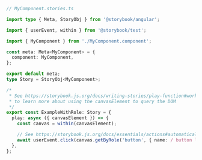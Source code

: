 ```ts
// MyComponent.stories.ts

import type { Meta, StoryObj } from '@storybook/angular';

import { userEvent, within } from '@storybook/test';

import { MyComponent } from './MyComponent.component';

const meta: Meta<MyComponent> = {
  component: MyComponent,
};

export default meta;
type Story = StoryObj<MyComponent>;

/*
 * See https://storybook.js.org/docs/writing-stories/play-function#working-with-the-canvas
 * to learn more about using the canvasElement to query the DOM
 */
export const ExampleWithRole: Story = {
  play: async ({ canvasElement }) => {
    const canvas = within(canvasElement);

    // See https://storybook.js.org/docs/essentials/actions#automatically-matching-args to learn how to setup logging in the Actions panel
    await userEvent.click(canvas.getByRole('button', { name: / button label/i }));
  },
};
```
